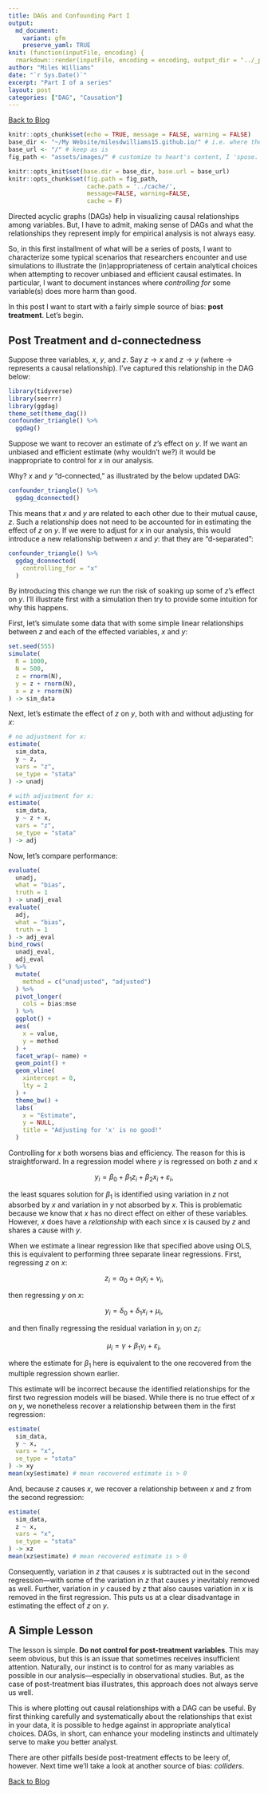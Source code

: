 ```yaml
---
title: DAGs and Confounding Part I
output:
  md_document:
    variant: gfm
    preserve_yaml: TRUE
knit: (function(inputFile, encoding) {
  rmarkdown::render(inputFile, encoding = encoding, output_dir = "../_posts") })
author: "Miles Williams"
date: "`r Sys.Date()`"
excerpt: "Part I of a series"
layout: post
categories: ["DAG", "Causation"]
---
```


[Back to Blog](https://milesdwilliams15.github.io/blog/)


```r
knitr::opts_chunk$set(echo = TRUE, message = FALSE, warning = FALSE)
base_dir <- "~/My Website/milesdwilliams15.github.io/" # i.e. where the jekyll blog is on the hard drive.
base_url <- "/" # keep as is
fig_path <- "assets/images/" # customize to heart's content, I 'spose.

knitr::opts_knit$set(base.dir = base_dir, base.url = base_url)
knitr::opts_chunk$set(fig.path = fig_path,
                      cache.path = '../cache/',
                      message=FALSE, warning=FALSE,
                      cache = F) 
```

Directed acyclic graphs (DAGs) help in visualizing causal relationships among variables. But, I have to admit, making sense of DAGs and what the relationships they represent imply for empirical analysis is not always easy. 

So, in this first installment of what will be a series of posts, I want to characterize some typical scenarios that researchers encounter and use simulations to illustrate the (in)appropriateness of certain analytical choices when attempting to recover unbiased and efficient causal estimates. In particular, I want to document instances where *controlling for* some variable(s) does more harm than good.

In this post I want to start with a fairly simple source of bias: **post treatment**. Let's begin.

## Post Treatment and d-connectedness

Suppose three variables, $x$, $y$, and $z$. Say $z \to x$ and $z \to y$ (where $\to$ represents a causal relationship). I've captured this relationship in the DAG below:


```r
library(tidyverse)
library(seerrr)
library(ggdag)
theme_set(theme_dag())
confounder_triangle() %>%
  ggdag()
```

Suppose we want to recover an estimate of $z$'s effect on $y$. If we want an unbiased and efficient estimate (why wouldn't we?) it would be inappropriate to control for $x$ in our analysis.

Why? $x$ and $y$ "d-connected," as illustrated by the below updated DAG:

```r
confounder_triangle() %>%
  ggdag_dconnected()
```

This means that $x$ and $y$ are related to each other due to their mutual cause, $z$. Such a relationship does not need to be accounted for in estimating the effect of $z$ on $y$. If we were to adjust for $x$ in our analysis, this would introduce a new relationship between $x$ and $y$: that they are "d-separated":

```r
confounder_triangle() %>%
  ggdag_dconnected(
    controlling_for = "x"
  )
```

By introducing this change we run the risk of soaking up some of $z$'s effect on $y$. I'll illustrate first with a simulation then try to provide some intuition for why this happens.

First, let's simulate some data that with some simple linear relationships between $z$ and each of the effected variables, $x$ and $y$:

```r
set.seed(555)
simulate(
  R = 1000,
  N = 500,
  z = rnorm(N),
  y = z + rnorm(N),
  x = z + rnorm(N)
) -> sim_data
```

Next, let's estimate the effect of $z$ on $y$, both with and without adjusting for $x$:

```r
# no adjustment for x:
estimate(
  sim_data,
  y ~ z,
  vars = "z",
  se_type = "stata"
) -> unadj

# with adjustment for x:
estimate(
  sim_data,
  y ~ z + x,
  vars = "z",
  se_type = "stata"
) -> adj
```

Now, let's compare performance:

```r
evaluate(
  unadj,
  what = "bias",
  truth = 1
) -> unadj_eval
evaluate(
  adj,
  what = "bias",
  truth = 1
) -> adj_eval
bind_rows(
  unadj_eval,
  adj_eval
) %>%
  mutate(
    method = c("unadjusted", "adjusted")
  ) %>%
  pivot_longer(
    cols = bias:mse
  ) %>%
  ggplot() +
  aes(
    x = value,
    y = method
  ) +
  facet_wrap(~ name) +
  geom_point() +
  geom_vline(
    xintercept = 0,
    lty = 2
  ) +
  theme_bw() +
  labs(
    x = "Estimate",
    y = NULL,
    title = "Adjusting for 'x' is no good!"
  )
```

Controlling for $x$ both worsens bias and efficiency. The reason for this is straightforward. In a regression model where $y$ is regressed on both $z$ and $x$

$$y_i = \beta_0 + \beta_1 z_i + \beta_2 x_i + \varepsilon_i,$$

the least squares solution for $\beta_1$ is identified using variation in $z$ not absorbed by $x$ and variation in $y$ not absorbed by $x$. This is problematic because we know that $x$ has no direct effect on either of these variables. However, $x$ does have a *relationship* with each since $x$ is caused by $z$ and shares a cause with $y$. 

When we estimate a linear regression like that specified above using OLS, this is equivalent to performing three separate linear regressions. First, regressing $z$ on $x$:

$$z_i = \alpha_0 + \alpha_1 x_i + \nu_i,$$

then regressing $y$ on $x$:

$$y_i = \delta_0 + \delta_1 x_i + \mu_i,$$

and then finally regressing the residual variation in $y_i$ on $z_i$:

$$\mu_i = \gamma + \beta_1 \nu_i + \varepsilon_i,$$

where the estimate for $\beta_1$ here is equivalent to the one recovered from the multiple regression shown earlier.

This estimate will be incorrect because the identified relationships for the first two regression models will be biased. While there is no true effect of $x$ on $y$, we nonetheless recover a relationship between them in the first regression:

```r
estimate(
  sim_data,
  y ~ x,
  vars = "x",
  se_type = "stata"
) -> xy
mean(xy$estimate) # mean recovered estimate is > 0
```

And, because $z$ causes $x$, we recover a relationship between $x$ and $z$ from the second regression:

```r
estimate(
  sim_data,
  z ~ x,
  vars = "x",
  se_type = "stata"
) -> xz
mean(xz$estimate) # mean recovered estimate is > 0
```

Consequently, variation in $z$ that causes $x$ is subtracted out in the second regression---with some of the variation in $z$ that causes $y$ inevitably removed as well. Further, variation in $y$ caused by $z$ that also causes variation in $x$ is removed in the first regression. This puts us at a clear disadvantage in estimating the effect of $z$ on $y$.


## A Simple Lesson

The lesson is simple. **Do not control for post-treatment variables**. This may seem obvious, but this is an issue that sometimes receives insufficient attention. Naturally, our instinct is to control for as many variables as possible in our analysis---especially in observational studies. But, as the case of post-treatment bias illustrates, this approach does not always serve us well. 

This is where plotting out causal relationships with a DAG can be useful. By first thinking carefully and systematically about the relationships that exist in your data, it is possible to hedge against in appropriate analytical choices. DAGs, in short, can enhance your modeling instincts and ultimately serve to make you better analyst.

There are other pitfalls beside post-treatment effects to be leery of, however. Next time we'll take a look at another source of bias: *colliders*.


[Back to Blog](https://milesdwilliams15.github.io/blog/)